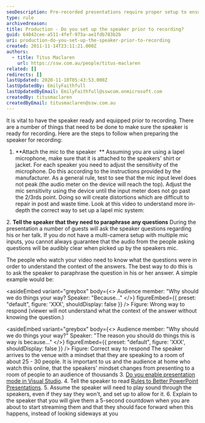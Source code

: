 ```yaml
---
seoDescription: Pre-recorded presentations require proper setup to ensure clear audio and a smooth viewing experience for online audiences.
type: rule
archivedreason:
title: Production - Do you set up the speaker prior to recording?
guid: 64042cee-a511-4fef-973a-ae1fdb783b2b
uri: production-do-you-set-up-the-speaker-prior-to-recording
created: 2011-11-14T23:11:21.000Z
authors:
  - title: Titus Maclaren
    url: https://ssw.com.au/people/titus-maclaren
related: []
redirects: []
lastUpdated: 2020-11-10T05:43:53.000Z
lastUpdatedBy: EmilyFaithfull
lastUpdatedByEmail: EmilyFaithfull@sswcom.onmicrosoft.com
createdBy: titusmaclaren
createdByEmail: titusmaclaren@ssw.com.au
---
```


It is vital to have the speaker ready and equipped prior to recording. There are a number of things that need to be done to make sure the speaker is ready for recording.
Here are the steps to follow when preparing the speaker for recording:

1. **Attach the mic to the speaker  **
   Assuming you are using a lapel microphone, make sure that it is attached to the speakers' shirt or jacket. For each speaker you need to adjust the sensitivity of the microphone. Do this according to the instructions provided by the manufacturer. As a general rule, test to see that the mic input level does not peak (the audio meter on the device will reach the top). Adjust the mic sensitivity using the device until the input meter does not go past the 2/3rds point. Doing so will create distortions which are difficult to repair in post and waste time.
   Look at this video to understand more in-depth the correct way to set up a lapel mic system:

<youtubeEmbed url="https://www.youtube.com/embed/xLS0iEmopNI" description="" /> 2. **Tell the speaker that they need to paraphrase any questions**
During the presentation a number of guests will ask the speaker questions regarding his or her talk. If you do not have a multi-camera setup with multiple mic inputs, you cannot always guarantee that the audio from the people asking questions will be audibly clear when picked up by the speakers mic.

The people who watch your video need to know what the questions were in order to understand the context of the answers. The best way to do this is to ask the speaker to paraphrase the question in his or her answer. A simple example would be:

<asideEmbed
  variant="greybox"
  body={<>
    Audience member: "Why should we do things your way?
Speaker: "Because..."
  </>}
  figureEmbed={{
    preset: "default",
    figure: 'XXX',
    shouldDisplay: false
  }}
/>
Figure: Wrong way to respond (viewer will not understand what the context of the answer without knowing the question.)

<asideEmbed
  variant="greybox"
  body={<>
    Audience member: "Why should we do things your way?"
Speaker: "The reason you should do things this is way is because..."
  </>}
  figureEmbed={{
    preset: "default",
    figure: 'XXX',
    shouldDisplay: false
  }}
/>
Figure: Correct way to respond The speaker arrives to the venue with a mindset that they are speaking to a room of about 25 - 30 people. It is important to us and the audience at home who watch this online, that the speakers' mindset changes from presenting to a room of people to an audience of thousands 3. [Do you enable presentation mode in Visual Studio](/enable-presentation-mode-in-visual-studio). 4. Tell the speaker to read [Rules to Better PowerPoint Presentations](https://www.google.com.au/url?sa=t&rct=j&q=&esrc=s&source=web&cd=8&cad=rja&ved=0CHMQFjAH&url=http://www.ssw.com.au/ssw/standards/Rules/RulesToBetterPowerpointPresentations.aspx&ei=ue-GUdiyNueWiQedlICQBg&usg=AFQjCNGvMOBZ3W-Ri29auNajyEjSPzX9oA&sig2=9Is7_Z_fo0VGQt9r5SZpOg&bvm=bv.45960087%2cd.aGc). 5. Assume the speaker will need to play sound through the speakers, even if they say they won't, and set up to allow for it. 6. Explain to the speaker that you will give them a 5-second countdown when you are about to start streaming them and that they should face forward when this happens, instead of looking sideways at you
